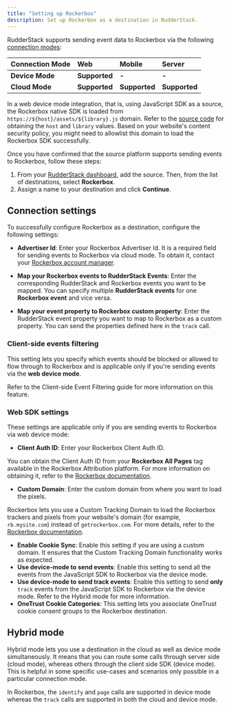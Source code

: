 ```yaml
---
title: "Setting up Rockerbox"
description: Set up Rockerbox as a destination in RudderStack.
---
```


RudderStack supports sending event data to Rockerbox via the following <a href="https://rudderstack.com/docs/rudderstack-cloud/rudderstack-connection-modes/">connection modes</a>:

| **Connection Mode** | **Web**      | **Mobile** | **Server** |
| :------------------ | :------------ | :----- | :----- |
| **Device Mode**     | **Supported** | **-**  | **-**  |
| **Cloud Mode**      | **Supported** | **Supported**  | **Supported**  |

<div class="infoBlock">
In a web device mode integration, that is, using <Link to="/sources/event-streams/sdks/rudderstack-javascript-sdk">JavaScript SDK</Link> as a source, the Rockerbox native SDK is loaded from <code class="inline-code">https://$&#123;host&#125;/assets/$&#123;library&#125;.js</code> domain. Refer to the <a href="https://github.com/rudderlabs/rudder-sdk-js/blob/production/src/integrations/Rockerbox/browser.js#L20-L21">source code</a> for obtaining the <code class="inline-code">host</code> and <code class="inline-code">library</code> values. Based on your website's content security policy, you might need to <Link to="/sources/event-streams/sdks/rudderstack-javascript-sdk/load-js-sdk/#allowlist-destination-domain">allowlist this domain</Link> to load the Rockerbox SDK successfully.
</div>

Once you have confirmed that the source platform supports sending events to Rockerbox, follow these steps:

1. From your [RudderStack dashboard](https://app.rudderstack.com/), add the source. Then, from the list of destinations, select **Rockerbox**.
2. Assign a name to your destination and click **Continue**.

## Connection settings

To successfully configure Rockerbox as a destination, configure the following settings:

- **Advertiser Id**: Enter your Rockerbox Advertiser Id. It is a required field for sending events to Rockerbox via <Link to="/destinations/rudderstack-connection-modes/#cloud-mode">cloud mode</Link>. To obtain it, contact your <a href="https://help.rockerbox.com/article/5t050dmcxv-webhooks#requirements:~:text=or%20other%20formats-,Server%2Dside%20specs,-You%20will%20need">Rockerbox account manager</a>.

- **Map your Rockerbox events to RudderStack Events**: Enter the corresponding RudderStack and Rockerbox events you want to be mapped. You can specify multiple <strong>RudderStack events</strong> for one <strong>Rockerbox event</strong> and vice versa.

- **Map your event property to Rockerbox custom property**: Enter the RudderStack event property you want to map to Rockerbox as a custom property. You can send the properties defined here in the `track` call.

### Client-side events filtering

This setting lets you specify which events should be blocked or allowed to flow through to Rockerbox and is applicable only if you're sending events via the **web device mode**.

Refer to the <Link to="/sources/event-streams/sdks/event-filtering/">Client-side Event Filtering</Link> guide for more information on this feature.

### Web SDK settings

These settings are applicable only if you are sending events to Rockerbox via web device mode:

- **Client Auth ID**: Enter your Rockerbox Client Auth ID.

<div class="infoBlock">
You can obtain the  Client Auth ID from your <strong>Rockerbox All Pages</strong> tag available in the Rockerbox Attribution platform. For more information on obtaining it, refer to the <a href="https://help.rockerbox.com/article/unydvsq7jr-site-direct-all-pages-pixel#:~:text=Your%20pixel%20will%20have%20an%20alphanumeric%20ID%20instead%20of%20the%20CLIENT_AUTH_ID%20placeholder">Rockerbox documentation</a>.
</div>

- **Custom Domain**: Enter the custom domain from where you want to load the pixels. 

<div class="infoBlock">
Rockerbox lets you use a Custom Tracking Domain to load the Rockerbox trackers and pixels from your website's domain (for example, <code class="inline-code">rb.mysite.com</code>) instead of  <code class="inline-code">getrockerbox.com</code>. For more details, refer to the <a href="https://help.rockerbox.com/article/iel8eh361t-cname-integration">Rockerbox documentation</a>.
</div>

- **Enable Cookie Sync**: Enable this setting if you are using a custom domain. It ensures that the Custom Tracking Domain functionality works as expected.
- **Use device-mode to send events**: Enable this setting to send all the events from the JavaScript SDK to Rockerbox via the <Link to="/destinations/rudderstack-connection-modes/#device-mode">device mode</Link>.
- **Use device-mode to send track events**: Enable this setting to send **only** `track` events from the JavaScript SDK to Rockerbox via the <Link to="/destinations/rudderstack-connection-modes/#device-mode">device mode</Link>. Refer to the <Link to="#hybrid-mode">Hybrid mode</Link> for more information.
- **OneTrust Cookie Categories**: This setting lets you associate <Link to="/sources/sdks/rudderstack-javascript-sdk/consent-managers/onetrust/">OneTrust</Link> cookie consent groups to the Rockerbox destination.

## Hybrid mode

Hybrid mode lets you use a destination in the <Link to="/destinations/rudderstack-connection-modes/#cloud-mode">cloud</Link> as well as <Link to="/destinations/rudderstack-connection-modes/#device-mode">device mode</Link> simultaneously. It means that you can route some calls through server side (<Link to="/destinations/rudderstack-connection-modes/#cloud-mode">cloud mode</Link>), whereas others through the client side SDK (<Link to="/destinations/rudderstack-connection-modes/#device-mode">device mode</Link>). This is helpful in some specific use-cases and scenarios only possible in a particular connection mode.

<div class="infoBlock">
In Rockerbox, the <code class="inline-code">identify</code> and <code class="inline-code">page</code> calls are supported in device mode whereas the <code class="inline-code">track</code> calls are supported in both the cloud and device mode.
</div>
